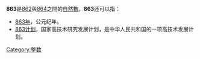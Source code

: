 '''863'''是[[862|862]]與[[864|864]]之間的[[自然數|自然數]]。'''863'''还可以指：

* [[863年|863年]]，公元纪年。
* [[863计划|863计划]]，国家高技术研究发展计划，是中华人民共和国的一项高技术发展计划。

{{disambig|cat=数字消歧义}}

[[Category:整数|Category:整数]]